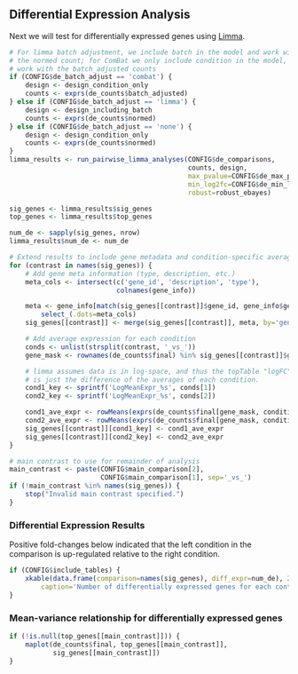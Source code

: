 Differential Expression Analysis
--------------------------------

Next we will test for differentially expressed genes using
[Limma](http://www.bioconductor.org/packages/2.13/bioc/html/limma.html).

```r
# For limma batch adjustment, we include batch in the model and work with
# the normed count; for ComBat we only include condition in the model, but
# work with the batch_adjusted counts
if (CONFIG$de_batch_adjust == 'combat') {
    design <- design_condition_only
    counts <- exprs(de_counts$batch_adjusted)
} else if (CONFIG$de_batch_adjust == 'limma') {
    design <- design_including_batch
    counts <- exprs(de_counts$normed)
} else if (CONFIG$de_batch_adjust == 'none') {
    design <- design_condition_only
    counts <- exprs(de_counts$normed)
}
limma_results <- run_pairwise_limma_analyses(CONFIG$de_comparisons,
                                             counts, design,
                                             max_pvalue=CONFIG$de_max_pvalue,
                                             min_log2fc=CONFIG$de_min_log2fc,
                                             robust=robust_ebayes)

sig_genes <- limma_results$sig_genes
top_genes <- limma_results$top_genes

num_de <- sapply(sig_genes, nrow)
limma_results$num_de <- num_de

# Extend results to include gene metadata and condition-specific average expression
for (contrast in names(sig_genes)) {
    # Add gene meta information (type, description, etc.)
    meta_cols <- intersect(c('gene_id', 'description', 'type'),
                           colnames(gene_info))

    meta <- gene_info[match(sig_genes[[contrast]]$gene_id, gene_info$gene_id),] %>% 
        select_(.dots=meta_cols)
    sig_genes[[contrast]] <- merge(sig_genes[[contrast]], meta, by='gene_id')

    # Add average expression for each condition
    conds <- unlist(strsplit(contrast, '_vs_'))
    gene_mask <- rownames(de_counts$final) %in% sig_genes[[contrast]]$gene_id

    # limma assumes data is in log-space, and thus the topTable "logFC" column
    # is just the difference of the averages of each condition.
    cond1_key <- sprintf('LogMeanExpr_%s', conds[1])
    cond2_key <- sprintf('LogMeanExpr_%s', conds[2])

    cond1_ave_expr <- rowMeans(exprs(de_counts$final[gene_mask, condition == conds[1]]))
    cond2_ave_expr <- rowMeans(exprs(de_counts$final[gene_mask, condition == conds[2]]))
    sig_genes[[contrast]][cond1_key] <- cond1_ave_expr 
    sig_genes[[contrast]][cond2_key] <- cond2_ave_expr 
}

# main contrast to use for remainder of analysis
main_contrast <- paste(CONFIG$main_comparison[2],
                       CONFIG$main_comparison[1], sep='_vs_')
if (!main_contrast %in% names(sig_genes)) {
    stop("Invalid main contrast specified.")
}
```

### Differential Expression Results

Positive fold-changes below indicated that the left condition in the comparison
is up-regulated relative to the right condition.

```r
if (CONFIG$include_tables) {
    xkable(data.frame(comparison=names(sig_genes), diff_expr=num_de), 25, 
        caption='Number of differentially expressed genes for each contrast.')
}
```

### Mean-variance relationship for differentially expressed genes

```r
if (!is.null(top_genes[[main_contrast]])) {
    maplot(de_counts$final, top_genes[[main_contrast]], 
           sig_genes[[main_contrast]])
}
```

